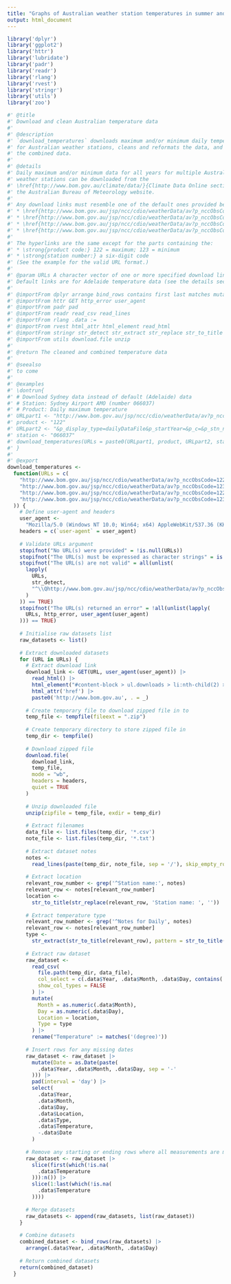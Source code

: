 ```yaml
---
title: "Graphs of Australian weather station temperatures in summer and winter"
output: html_document
---
```


```r
library('dplyr')
library('ggplot2')
library('httr')
library('lubridate')
library('padr')
library('readr')
library('rlang')
library('rvest')
library('stringr')
library('utils')
library('zoo')
```

```r
#' @title
#' Download and clean Australian temperature data
#' 
#' @description
#' `download_temperatures` downloads maximum and/or minimum daily temperatures
#' for Australian weather stations, cleans and reformats the data, and returns
#' the combined data.
#'
#' @details
#' Daily maximum and/or minimum data for all years for multiple Australian
#' weather stations can be downloaded from the
#' \href{http://www.bom.gov.au/climate/data/}{Climate Data Online section} of
#' the Australian Bureau of Meteorology website.
#' 
#' Any download links must resemble one of the default ones provided below:
#' * \href{http://www.bom.gov.au/jsp/ncc/cdio/weatherData/av?p_nccObsCode=122&p_display_type=dailyDataFile&p_startYear=&p_c=&p_stn_num=023000}{Adelaide (West Terrace / Ngayirdapira) daily maximum temperature}
#' * \href{http://www.bom.gov.au/jsp/ncc/cdio/weatherData/av?p_nccObsCode=123&p_display_type=dailyDataFile&p_startYear=&p_c=&p_stn_num=023000}{Adelaide (West Terrace / Ngayirdapira) daily minimum temperature}
#' * \href{http://www.bom.gov.au/jsp/ncc/cdio/weatherData/av?p_nccObsCode=122&p_display_type=dailyDataFile&p_startYear=&p_c=&p_stn_num=023034}{Adelaide Airport daily maximum temperature}
#' * \href{http://www.bom.gov.au/jsp/ncc/cdio/weatherData/av?p_nccObsCode=123&p_display_type=dailyDataFile&p_startYear=&p_c=&p_stn_num=023034}{Adelaide Airport daily minimum temperature}
#' 
#' The hyperlinks are the same except for the parts containing the:
#' * \strong{product code:} 122 = maximum; 123 = minimum
#' * \strong{station number:} a six-digit code
#' (See the example for the valid URL format.)
#' 
#' @param URLs A character vector of one or more specified download links.
#' Default links are for Adelaide temperature data (see the details section)
#' 
#' @importFrom dplyr arrange bind_rows contains first last matches mutate n rename select slice
#' @importFrom httr GET http_error user_agent
#' @importFrom padr pad
#' @importFrom readr read_csv read_lines
#' @importFrom rlang .data :=
#' @importFrom rvest html_attr html_element read_html
#' @importFrom stringr str_detect str_extract str_replace str_to_title
#' @importFrom utils download.file unzip
#' 
#' @return The cleaned and combined temperature data
#' 
#' @seealso
#' to come
#' 
#' @examples
#' \dontrun{
#' # Download Sydney data instead of default (Adelaide) data
#' # Station: Sydney Airport AMO (number 066037)
#' # Product: Daily maximum temperature
#' URLpart1 <- "http://www.bom.gov.au/jsp/ncc/cdio/weatherData/av?p_nccObsCode="
#' product <- "122"
#' URLpart2 <- "&p_display_type=dailyDataFile&p_startYear=&p_c=&p_stn_num="
#' station <- "066037"
#' download_temperatures(URLs = paste0(URLpart1, product, URLpart2, station))
#' }
#' 
#' @export
download_temperatures <-
  function(URLs = c(
    "http://www.bom.gov.au/jsp/ncc/cdio/weatherData/av?p_nccObsCode=122&p_display_type=dailyDataFile&p_startYear=&p_c=&p_stn_num=023000",
    "http://www.bom.gov.au/jsp/ncc/cdio/weatherData/av?p_nccObsCode=123&p_display_type=dailyDataFile&p_startYear=&p_c=&p_stn_num=023000",
    "http://www.bom.gov.au/jsp/ncc/cdio/weatherData/av?p_nccObsCode=122&p_display_type=dailyDataFile&p_startYear=&p_c=&p_stn_num=023034",
    "http://www.bom.gov.au/jsp/ncc/cdio/weatherData/av?p_nccObsCode=123&p_display_type=dailyDataFile&p_startYear=&p_c=&p_stn_num=023034"
  )) {
    # Define user-agent and headers
    user_agent <-
      "Mozilla/5.0 (Windows NT 10.0; Win64; x64) AppleWebKit/537.36 (KHTML, like Gecko) Chrome/89.0.4389.90 Safari/537.36"
    headers = c(`user-agent` = user_agent)
    
    # Validate URLs argument
    stopifnot("No URL(s) were provided" = !is.null(URLs))
    stopifnot("The URL(s) must be expressed as character strings" = is.character(URLs) == TRUE)
    stopifnot("The URL(s) are not valid" = all(unlist(
      lapply(
        URLs,
        str_detect,
        "^\\Qhttp://www.bom.gov.au/jsp/ncc/cdio/weatherData/av?p_nccObsCode=\\E\\d{3}\\Q&p_display_type=dailyDataFile&p_startYear=&p_c=&p_stn_num=\\E\\d{6}$"
      )
    )) == TRUE)
    stopifnot("The URL(s) returned an error" = !all(unlist(lapply(
      URLs, http_error, user_agent(user_agent)
    ))) == TRUE)
    
    # Initialise raw datasets list
    raw_datasets <- list()
    
    # Extract downloaded datasets
    for (URL in URLs) {
      # Extract download link
      download_link <- GET(URL, user_agent(user_agent)) |>
        read_html() |>
        html_element("#content-block > ul.downloads > li:nth-child(2) > a") |>
        html_attr('href') |>
        paste0('http://www.bom.gov.au', . = _)
      
      # Create temporary file to download zipped file in to
      temp_file <- tempfile(fileext = ".zip")
      
      # Create temporary directory to store zipped file in
      temp_dir <- tempfile()
      
      # Download zipped file
      download.file(
        download_link,
        temp_file,
        mode = "wb",
        headers = headers,
        quiet = TRUE
      )
      
      # Unzip downloaded file
      unzip(zipfile = temp_file, exdir = temp_dir)
      
      # Extract filenames
      data_file <- list.files(temp_dir, '*.csv')
      note_file <- list.files(temp_dir, '*.txt')
      
      # Extract dataset notes
      notes <-
        read_lines(paste(temp_dir, note_file, sep = '/'), skip_empty_rows = TRUE)
      
      # Extract location
      relevant_row_number <- grep('^Station name:', notes)
      relevant_row <- notes[relevant_row_number]
      location <-
        str_to_title(str_replace(relevant_row, 'Station name: ', ''))
      
      # Extract temperature type
      relevant_row_number <- grep('^Notes for Daily', notes)
      relevant_row <- notes[relevant_row_number]
      type <-
        str_extract(str_to_title(relevant_row), pattern = str_to_title(c("maximum|minimum")))
      
      # Extract raw dataset
      raw_dataset <-
        read_csv(
          file.path(temp_dir, data_file),
          col_select = c(.data$Year, .data$Month, .data$Day, contains('degree')),
          show_col_types = FALSE
        ) |>
        mutate(
          Month = as.numeric(.data$Month),
          Day = as.numeric(.data$Day),
          Location = location,
          Type = type
        ) |>
        rename("Temperature" := matches('(degree)'))
      
      # Insert rows for any missing dates
      raw_dataset <- raw_dataset |>
        mutate(Date = as.Date(paste(
          .data$Year, .data$Month, .data$Day, sep = '-'
        ))) |>
        pad(interval = 'day') |>
        select(
          .data$Year,
          .data$Month,
          .data$Day,
          .data$Location,
          .data$Type,
          .data$Temperature,
          -.data$Date
        )
      
      # Remove any starting or ending rows where all measurements are missing
      raw_dataset <- raw_dataset |>
        slice(first(which(!is.na(
          .data$Temperature
        ))):n()) |>
        slice(1:last(which(!is.na(
          .data$Temperature
        ))))
      
      # Merge datasets
      raw_datasets <- append(raw_datasets, list(raw_dataset))
    }
    
    # Combine datasets
    combined_dataset <- bind_rows(raw_datasets) |>
      arrange(.data$Year, .data$Month, .data$Day)
    
    # Return combined datasets
    return(combined_dataset)
  }
```